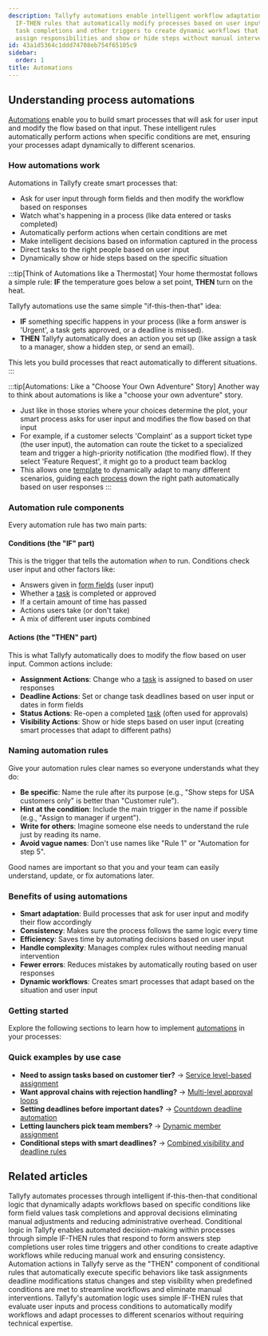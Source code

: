 ```yaml
---
description: Tallyfy automations enable intelligent workflow adaptation through conditional
  IF-THEN rules that automatically modify processes based on user input form responses
  task completions and other triggers to create dynamic workflows that route tasks
  assign responsibilities and show or hide steps without manual intervention.
id: 43a1d5364c1ddd74708eb754f65105c9
sidebar:
  order: 1
title: Automations
---
```


## Understanding process automations

[Automations](/products/pro/documenting/templates/automations/) enable you to build smart processes that will ask for user input and modify the flow based on that input. These intelligent rules automatically perform actions when specific conditions are met, ensuring your processes adapt dynamically to different scenarios.

### How automations work

Automations in Tallyfy create smart processes that:
- Ask for user input through form fields and then modify the workflow based on responses
- Watch what's happening in a process (like data entered or tasks completed)
- Automatically perform actions when certain conditions are met
- Make intelligent decisions based on information captured in the process
- Direct tasks to the right people based on user input
- Dynamically show or hide steps based on the specific situation

:::tip[Think of Automations like a Thermostat]
Your home thermostat follows a simple rule: **IF** the temperature goes below a set point, **THEN** turn on the heat.

Tallyfy automations use the same simple "if-this-then-that" idea:

- **IF** something specific happens in your process (like a form answer is 'Urgent', a task gets approved, or a deadline is missed).
- **THEN** Tallyfy automatically does an action you set up (like assign a task to a manager, show a hidden step, or send an email).

This lets you build processes that react automatically to different situations.
:::

:::tip[Automations: Like a "Choose Your Own Adventure" Story]
Another way to think about automations is like a "choose your own adventure" story.

- Just like in those stories where your choices determine the plot, your smart process asks for user input and modifies the flow based on that input
- For example, if a customer selects 'Complaint' as a support ticket type (the user input), the automation can route the ticket to a specialized team and trigger a high-priority notification (the modified flow). If they select 'Feature Request', it might go to a product team backlog
- This allows one [template](/products/pro/documenting/templates/) to dynamically adapt to many different scenarios, guiding each [process](/products/pro/tracking-and-tasks/processes/) down the right path automatically based on user responses
:::

### Automation rule components

Every automation rule has two main parts:

#### Conditions (the "IF" part)
This is the trigger that tells the automation *when* to run. Conditions check user input and other factors like:
- Answers given in [form fields](/products/pro/tracking-and-tasks/tasks/what-are-form-fields-in-tallyfy/) (user input)
- Whether a [task](/products/pro/tracking-and-tasks/tasks/) is completed or approved
- If a certain amount of time has passed
- Actions users take (or don't take)
- A mix of different user inputs combined

#### Actions (the "THEN" part)
This is what Tallyfy automatically does to modify the flow based on user input. Common actions include:
- **Assignment Actions**: Change who a [task](/products/pro/tracking-and-tasks/tasks/) is assigned to based on user responses
- **Deadline Actions**: Set or change task deadlines based on user input or dates in form fields
- **Status Actions**: Re-open a completed [task](/products/pro/tracking-and-tasks/tasks/) (often used for approvals)
- **Visibility Actions**: Show or hide steps based on user input (creating smart processes that adapt to different paths)

### Naming automation rules

Give your automation rules clear names so everyone understands what they do:

- **Be specific**: Name the rule after its purpose (e.g., "Show steps for USA customers only" is better than "Customer rule").
- **Hint at the condition**: Include the main trigger in the name if possible (e.g., "Assign to manager if urgent").
- **Write for others**: Imagine someone else needs to understand the rule just by reading its name.
- **Avoid vague names**: Don't use names like "Rule 1" or "Automation for step 5".

Good names are important so that you and your team can easily understand, update, or fix automations later.

### Benefits of using automations

- **Smart adaptation**: Build processes that ask for user input and modify their flow accordingly
- **Consistency**: Makes sure the process follows the same logic every time
- **Efficiency**: Saves time by automating decisions based on user input
- **Handle complexity**: Manages complex rules without needing manual intervention
- **Fewer errors**: Reduces mistakes by automatically routing based on user responses
- **Dynamic workflows**: Creates smart processes that adapt based on the situation and user input

### Getting started

Explore the following sections to learn how to implement [automations](/products/pro/documenting/templates/automations/) in your processes:


<PageTree />

### Quick examples by use case

- **Need to assign tasks based on customer tier?** → [Service level-based assignment](/products/pro/documenting/templates/automations/examples/service-level-assignment/)
- **Want approval chains with rejection handling?** → [Multi-level approval loops](/products/pro/documenting/templates/automations/examples/multi-level-approval-loops/)
- **Setting deadlines before important dates?** → [Countdown deadline automation](/products/pro/documenting/templates/automations/examples/countdown-deadline-automation/)
- **Letting launchers pick team members?** → [Dynamic member assignment](/products/pro/documenting/templates/automations/examples/dynamic-member-assignment-from-kickoff/)
- **Conditional steps with smart deadlines?** → [Combined visibility and deadline rules](/products/pro/documenting/templates/automations/examples/combined-visibility-deadline-rules/)


## Related articles
<CardGrid>
<LinkTitleCard header="<b>Tutorials > Create an automation</b>" href="/products/pro/tutorials/how-can-tallyfy-automate-and-streamline-my-processes/" > Tallyfy automates processes through intelligent if-this-then-that conditional logic that dynamically adapts workflows based on specific conditions like form field values task completions and approval decisions eliminating manual adjustments and reducing administrative overhead. </LinkTitleCard>
<LinkTitleCard header="<b>Automations > Conditionals</b>" href="/products/pro/documenting/templates/automations/conditionals/" > Conditional logic in Tallyfy enables automated decision-making within processes through simple IF-THEN rules that respond to form answers step completions user roles time triggers and other conditions to create adaptive workflows while reducing manual work and ensuring consistency. </LinkTitleCard>
<LinkTitleCard header="<b>Automations > Actions</b>" href="/products/pro/documenting/templates/automations/actions/" > Automation actions in Tallyfy serve as the "THEN" component of conditional rules that automatically execute specific behaviors like task assignments deadline modifications status changes and step visibility when predefined conditions are met to streamline workflows and eliminate manual interventions. </LinkTitleCard>
<LinkTitleCard header="<b>Automations > Logic operations explained</b>" href="/products/pro/documenting/templates/automations/logic-explained/" > Tallyfy's automation logic uses simple IF-THEN rules that evaluate user inputs and process conditions to automatically modify workflows and adapt processes to different scenarios without requiring technical expertise. </LinkTitleCard>
</CardGrid>
